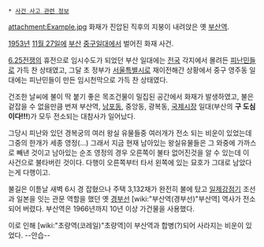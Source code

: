  * [[사건 사고 관련 정보]]

attachment:Example.jpg
화재가 진압된 직후의 지붕이 내려앉은 옛 [[부산역]].

[[1953년]] [[11월 27일]]에 [[부산광역시|부산]] [[중구(부산)|중구]]일대에서 벌어진 화재 사건.

[[6.25전쟁]]의 휴전으로 임시수도가 되었던 부산 일대에는 [[전국]] 각지에서 몰려든 [[피난민]]들로 가득 찬 상태였고, 그달 초 정부가 [[서울특별시]]로 재이전해간 상황에서 중구 영주동 일대에는 피난민들이 만든 임시천막으로 가득 찬 상태였다.

건조한 날씨에 불이 딱 붙기 좋은 목조건물이 밀집된 공간에서 화재가 발생하였고, 불은 겉잡을 수 없을만큼 번져 부산역, [[남포동]], 중앙동, 광복동, [[국제시장]] 일대(부산의 '''구 도심이다!!!''')가 모두 전소되는 대참사가 일어났다.

그당시 피난와 있던 경복궁의 여러 왕실 유물들중 여러개가 전소 되는 비운이 있었는데 그중의 한개가 세종 영정(...)
그래서 지금 현재 남아있는 왕실유물들은 그 와중에 가까스로 빼낸 것이고 남아있는 순조 영정의 경우 오른쪽이 불타 없어진것을 알 수 있는데 이 사건으로 불타버린 것이다. 다행이 오른쪽부터 타서 왼쪽에 있는 묘호가 그대로 남았다는게 다행이고.

불길은 이튿날 새벽 6시 경 잡혔으나 주택 3,132채가 완전히 불에 탔고 [[일제강점기]] 조선과 일본을 잇는 관문 역할을 했던 옛 [[경부선]] [wiki:"부산역(경부선)"부산역] 역사가 전소되어 버렸다. 부산역은 1966년까지 10년 이상 가건물을 사용했다.

이로 인해 [wiki:"초량역(코레일)"초량역]이 부산역과 합병(?)되어 사라지는 비운이 있었다. --안습--

